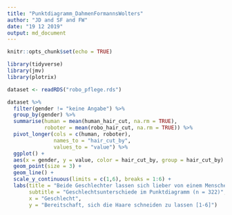 ```yaml
---
title: "Punktdiagramm_DahmenFormannsWolters"
author: "JD and SF and FW"
date: "19 12 2019"
output: md_document
---
```


```r
knitr::opts_chunk$set(echo = TRUE)

library(tidyverse)
library(jmv)
library(plotrix)

dataset <- readRDS("robo_pflege.rds")
```

```r
dataset %>%
  filter(gender != "keine Angabe") %>%
  group_by(gender) %>%
  summarise(human = mean(human_hair_cut, na.rm = TRUE),
            roboter = mean(robo_hair_cut, na.rm = TRUE)) %>%
  pivot_longer(cols = c(human, roboter),
               names_to = "hair_cut_by",
               values_to = "value") %>%
  ggplot() +
  aes(x = gender, y = value, color = hair_cut_by, group = hair_cut_by) +
  geom_point(size = 3) +
  geom_line() +
  scale_y_continuous(limits = c(1,6), breaks = 1:6) +
  labs(title = "Beide Geschlechter lassen sich lieber von einem Menschen die Haare schneiden.",
       subtitle = "Geschlechtsunterschiede im Punktdiagramm (n = 322)",
       x = "Geschlecht",
       y = "Bereitschaft, sich die Haare schneiden zu lassen [1-6]")
```